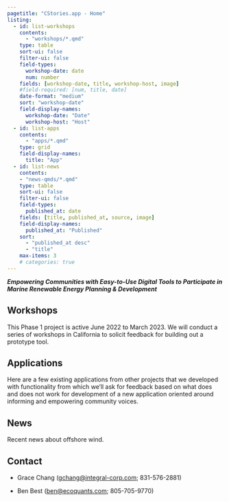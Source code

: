 ```yaml
---
pagetitle: "CStories.app - Home"
listing:
  - id: list-workshops
    contents:
      - "workshops/*.qmd"
    type: table
    sort-ui: false
    filter-ui: false
    field-types:
      workshop-date: date
      num: number
    fields: [workshop-date, title, workshop-host, image]
    #field-required: [num, title, date]
    date-format: "medium"
    sort: "workshop-date"
    field-display-names:
      workshop-date: "Date"
      workshop-host: "Host"
  - id: list-apps
    contents:
      - "apps/*.qmd"
    type: grid
    field-display-names:
      title: "App"
  - id: list-news
    contents:
    - "news-qmds/*.qmd"
    type: table
    sort-ui: false
    filter-ui: false
    field-types:
      published_at: date
    fields: [title, published_at, source, image]
    field-display-names:
      published_at: "Published"
    sort: 
      - "published_at desc"
      - "title"
    max-items: 3
    # categories: true
---
```


***Empowering Communities with Easy-to-Use Digital Tools to Participate in Marine Renewable Energy Planning & Development***

## Workshops

This Phase 1 project is active June 2022 to March 2023. We will conduct a series of workshops in California to solicit feedback for building out a prototype tool.

::: {#list-workshops}
:::

## Applications

Here are a few existing applications from other projects that we developed with functionality from which we'll ask for feedback based on what does and does not work for development of a new application oriented around informing and empowering community voices.

::: {#list-apps}
:::

## News

Recent news about offshore wind.

::: {#list-news}
:::

## Contact

-   Grace Chang ([gchang\@integral-corp.com](gchang@integral-corp.com); 831-576-2881)

-   Ben Best ([ben\@ecoquants.com](mailto:ben@ecoquants.com); 805-705-9770)
